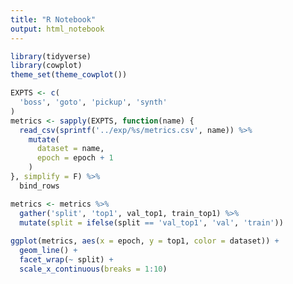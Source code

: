 ```yaml
---
title: "R Notebook"
output: html_notebook
---
```



```r
library(tidyverse)
library(cowplot)
theme_set(theme_cowplot())
```

```r
EXPTS <- c(
  'boss', 'goto', 'pickup', 'synth'
)
metrics <- sapply(EXPTS, function(name) {
  read_csv(sprintf('../exp/%s/metrics.csv', name)) %>%
    mutate(
      dataset = name,
      epoch = epoch + 1
    )
}, simplify = F) %>%
  bind_rows

metrics <- metrics %>%
  gather('split', 'top1', val_top1, train_top1) %>%
  mutate(split = ifelse(split == 'val_top1', 'val', 'train'))
  
ggplot(metrics, aes(x = epoch, y = top1, color = dataset)) +
  geom_line() +
  facet_wrap(~ split) +
  scale_x_continuous(breaks = 1:10)
```

